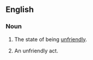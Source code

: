 ==English==
===Noun===
{{en-noun|es|-}}
#{{uncountable}} The state of being [[unfriendly]].
#{{countable}} An unfriendly act.